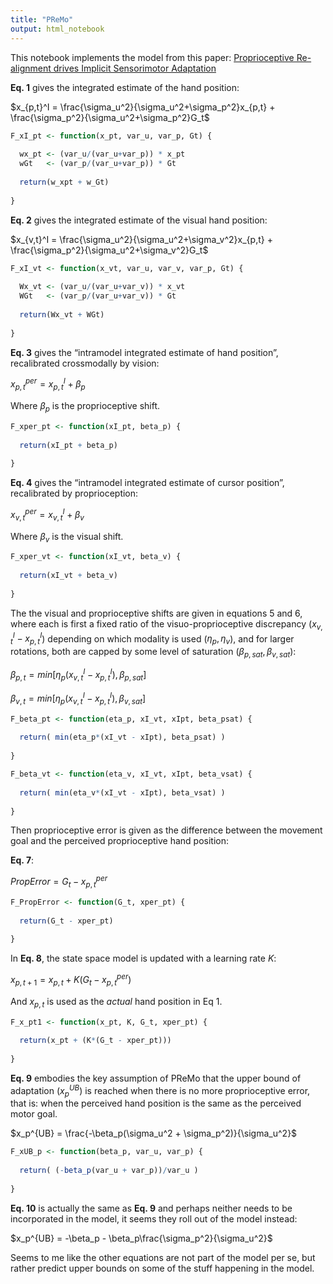 ```yaml
---
title: "PReMo"
output: html_notebook
---
```


This notebook implements the model from this paper: [Proprioceptive Re-alignment drives Implicit Sensorimotor Adaptation](https://doi.org/10.1101/2021.12.21.473747)

**Eq. 1** gives the integrated estimate of the hand position:

$x_{p,t}^I = \frac{\sigma_u^2}{\sigma_u^2+\sigma_p^2}x_{p,t} + \frac{\sigma_p^2}{\sigma_u^2+\sigma_p^2}G_t$

```r
F_xI_pt <- function(x_pt, var_u, var_p, Gt) {
  
  wx_pt <- (var_u/(var_u+var_p)) * x_pt
  wGt   <- (var_p/(var_u+var_p)) * Gt
  
  return(w_xpt + w_Gt)
  
}
```

**Eq. 2** gives the integrated estimate of the visual hand position:

$x_{v,t}^I = \frac{\sigma_u^2}{\sigma_u^2+\sigma_v^2}x_{p,t} + \frac{\sigma_p^2}{\sigma_u^2+\sigma_v^2}G_t$

```r
F_xI_vt <- function(x_vt, var_u, var_v, var_p, Gt) {
  
  Wx_vt <- (var_u/(var_u+var_v)) * x_vt
  WGt   <- (var_p/(var_u+var_v)) * Gt
  
  return(Wx_vt + WGt)
  
}
```


**Eq. 3** gives the "intramodel integrated estimate of hand position", recalibrated crossmodally by vision:

$x_{p,t}^{per} = x_{p,t}^I + \beta_p$

Where $\beta_p$ is the proprioceptive shift.

```r
F_xper_pt <- function(xI_pt, beta_p) {
  
  return(xI_pt + beta_p)
  
}
```

**Eq. 4** gives the "intramodel integrated estimate of cursor position", recalibrated by proprioception:

$x_{v,t}^{per} = x_{v,t}^I + \beta_v$

Where $\beta_v$ is the visual shift.

```r
F_xper_vt <- function(xI_vt, beta_v) {
  
  return(xI_vt + beta_v)
  
}
```

The the visual and proprioceptive shifts are given in equations 5 and 6, where each is first a fixed ratio of the visuo-proprioceptive discrepancy ($x_{v,t}^I - x_{p,t}^I$) depending on which modality is used ($\eta_p, \eta_v$), and for larger rotations, both are capped by some level of saturation ($\beta_{p,sat}, \beta_{v,sat}$):

$\beta_{p,t} = min[\eta_p(x_{v,t}^I - x_{p,t}^I), \beta_{p,sat}]$

$\beta_{v,t} = min[\eta_p(x_{v,t}^I - x_{p,t}^I), \beta_{v,sat}]$

```r
F_beta_pt <- function(eta_p, xI_vt, xIpt, beta_psat) {
  
  return( min(eta_p*(xI_vt - xIpt), beta_psat) )
  
}

F_beta_vt <- function(eta_v, xI_vt, xIpt, beta_vsat) {
  
  return( min(eta_v*(xI_vt - xIpt), beta_vsat) )
  
}
```

Then proprioceptive error is given as the difference between the movement goal and the perceived proprioceptive hand position:

**Eq. 7**:

$PropError = G_t - x_{p,t}^{per}$

```r
F_PropError <- function(G_t, xper_pt) {
  
  return(G_t - xper_pt)
  
}
```

In **Eq. 8**, the state space model is updated with a learning rate $K$:

$x_{p,t+1}=x_{p,t}+K(G_t - x_{p,t}^{per})$

And $x_{p,t}$ is used as the _actual_ hand position in Eq 1.

```r
F_x_pt1 <- function(x_pt, K, G_t, xper_pt) {
  
  return(x_pt + (K*(G_t - xper_pt)))
  
}
```

**Eq. 9** embodies the key assumption of PReMo that the upper bound of adaptation ($x_p^{UB}$) is reached when there is no more proprioceptive error, that is: when the perceived hand position is the same as the perceived motor goal.

$x_p^{UB} = \frac{-\beta_p(\sigma_u^2 + \sigma_p^2)}{\sigma_u^2}$

```r
F_xUB_p <- function(beta_p, var_u, var_p) {
  
  return( (-beta_p(var_u + var_p))/var_u )
  
}
```

**Eq. 10** is actually the same as **Eq. 9** and perhaps neither needs to be incorporated in the model, it seems they roll out of the model instead:

$x_p^{UB} = -\beta_p - \beta_p\frac{\sigma_p^2}{\sigma_u^2}$

Seems to me like the other equations are not part of the model per se, but rather predict upper bounds on some of the stuff happening in the model.
